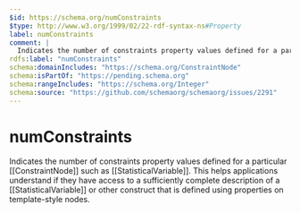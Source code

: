 ```yaml
---
$id: https://schema.org/numConstraints
$type: http://www.w3.org/1999/02/22-rdf-syntax-ns#Property
label: numConstraints
comment: |
  Indicates the number of constraints property values defined for a particular [[ConstraintNode]] such as [[StatisticalVariable]]. This helps applications understand if they have access to a sufficiently complete description of a [[StatisticalVariable]] or other construct that is defined using properties on template-style nodes.
rdfs:label: "numConstraints"
schema:domainIncludes: "https://schema.org/ConstraintNode"
schema:isPartOf: "https://pending.schema.org"
schema:rangeIncludes: "https://schema.org/Integer"
schema:source: "https://github.com/schemaorg/schemaorg/issues/2291"
---
```


# numConstraints

Indicates the number of constraints property values defined for a particular [[ConstraintNode]] such as [[StatisticalVariable]]. This helps applications understand if they have access to a sufficiently complete description of a [[StatisticalVariable]] or other construct that is defined using properties on template-style nodes.

